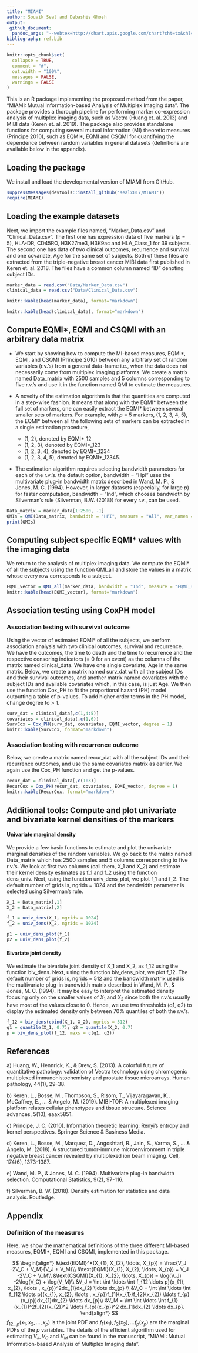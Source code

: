 ```yaml
---
title: "MIAMI"
author: Souvik Seal and Debashis Ghosh
output: 
 github_document: 
  pandoc_args: "--webtex=http://chart.apis.google.com/chart?cht=tx&chl="
bibliography: ref.bib
---
```


```r
knitr::opts_chunk$set(
  collapse = TRUE,
  comment = "#",
  out.width = "100%",
  messages = FALSE,
  warnings = FALSE
)
```

This is an R package implementing the proposed method from the paper, "MIAMI: Mutual Information-based Analysis of Multiplex Imaging data". The package provides a thorough pipeline for performing marker co-expression analysis of multiplex imaging data, such as Vectra (Huang et. al. 2013) and MIBI data (Keren et. al. 2019). The package also provides standalone functions for computing several mutual information (MI) theoretic measures (Principe 2010), such as EQMI*, EQMI and CSQMI for quantifying the dependence between random variables in general datasets (definitions are available below in the appendix).

## Loading the package

We install and load the developmental version of MIAMI from GitHub.

```r

suppressMessages(devtools::install_github('sealx017/MIAMI'))
require(MIAMI)

```

## Loading the example datasets

Next, we import the example files named, "Marker_Data.csv" and "Clinical_Data.csv". The first one has expression data of five markers ($p$ = 5), HLA-DR, CD45RO, H3K27me3, H3K9ac and HLA_Class_1 for 39 subjects. The second one has data of two clinical outcomes, recurrence and survival and one covariate, Age for the same set of subjects. Both of these files are extracted from the triple-negative breast cancer MIBI data first published in Keren et. al. 2018. The files have a common column named "ID" denoting subject IDs.

```r

marker_data = read.csv("Data/Marker_Data.csv")
clinical_data = read.csv("Data/Clinical_Data.csv")

```

```r

knitr::kable(head(marker_data), format="markdown")

```

```r

knitr::kable(head(clinical_data), format="markdown")

```

## Compute EQMI\*, EQMI and CSQMI with an arbitrary data matrix

* We start by showing how to compute the MI-based measures, EQMI\*, EQMI, and CSQMI (Principe 2010) between any arbitrary set of random variables (r.v.'s) from a general data-frame i.e., when the data does not necessarily come from multiplex imaging platforms. We create a matrix named Data_matrix with 2500 samples and 5 columns corresponding to five r.v.'s and use it in the function named QMI to estimate the measures.


* A novelty of the estimation algorithm is that the quantities are computed in a step-wise fashion. It means that along with the EQMI\* between the full set of markers, one can easily extract the EQMI\* between several smaller sets of markers. For example, with $p$ = 5 markers, (1, 2, 3, 4, 5), the EQMI\* between all the following sets of markers can be extracted in a single estimation procedure,
    + (1, 2), denoted by EQMI*_12
    + (1, 2, 3), denoted by EQMI*_123
    + (1, 2, 3, 4), denoted by EQMI*_1234
    + (1, 2, 3, 4, 5), denoted by EQMI*_12345.

* The estimation algorithm requires selecting bandwidth parameters for each of the r.v.'s. the default option, bandwidth = "Hpi" uses the multivariate plug-in bandwidth matrix described in Wand, M. P., & Jones, M. C. (1994). However, in larger datasets (especially, for large $p$) for faster computation, bandwidth = "Ind", which chooses bandwidth by Silverman's rule (Silverman, B.W. (2018)) for every r.v., can be used. 


```r

Data_matrix = marker_data[1:2500, -1]
QMIs = QMI(Data_matrix, bandwidth = "HPI", measure = "All", var_names = T)
print(QMIs)

```

## Computing subject specific EQMI* values with the imaging data

We return to the analysis of multiplex imaging data. We compute the EQMI\* of all the subjects using the function QMI_all and store the values in a matrix whose every row corresponds to a subject. 

```r

EQMI_vector = QMI_all(marker_data, bandwidth = "Ind", measure = "EQMI_star", progress_bar = "False")
knitr::kable(head(EQMI_vector), format="markdown")

```

## Association testing using CoxPH model

### Association testing with survival outcome

Using the vector of estimated EQMI\* of all the subjects, we perform association analysis with two clinical outcomes, survival and recurrence. We have the outcomes, the time to death and the time to recurrence and the respective censoring indicators (= 0 for an event) as the columns of the matrix named clinical_data. We have one single covariate, Age in the same matrix. Below, we create a matrix named surv_dat with all the subject IDs and their survival outcomes, and another matrix named covariates with the subject IDs and available covariates which, in this case, is just Age. We then use the function Cox_PH to fit the proportional hazard (PH) model outputting a table of p-values. To add higher order terms in the PH model, change degree to > 1. 

```r

surv_dat = clinical_data[,c(1,4:5)]
covariates = clinical_data[,c(1,6)]
SurvCox = Cox_PH(surv_dat, covariates, EQMI_vector, degree = 1)
knitr::kable(SurvCox, format="markdown")

```

### Association testing with recurrence outcome

Below, we create a matrix named recur_dat with all the subject IDs and their recurrence outcomes, and use the same covariates matrix as earlier. We again use the Cox_PH function and get the p-values.

```r

recur_dat = clinical_data[,c(1:3)]
RecurCox = Cox_PH(recur_dat, covariates, EQMI_vector, degree = 1)
knitr::kable(RecurCox, format="markdown")

```

## Additional tools: Compute and plot univariate and bivariate kernel densities of the markers

#### Univariate marginal density

We provide a few basic functions to estimate and plot the univariate marginal densities of the random variables. We go back to the matrix named Data_matrix which has 2500 samples and 5 columns corresponding to five r.v.'s. We look at first two columns (call them, X_1 and X_2) and estimate their kernel density estimates as f_1 and f_2 using the function dens_univ. Next, using the function univ_dens_plot, we plot f_1 and f_2. The default number of grids is, ngrids = 1024 and the bandwidth parameter is selected using Silverman's rule.

```r

X_1 = Data_matrix[,1]
X_2 = Data_matrix[,2]  

f_1 = univ_dens(X_1, ngrids = 1024)
f_2 = univ_dens(X_2, ngrids = 1024)

p1 = univ_dens_plot(f_1)
p2 = univ_dens_plot(f_2)

```

#### Bivariate joint density

We estimate the bivariate joint density of X_1 and X_2, as f_12 using the function biv_dens. Next, using the function biv_dens_plot, we plot f_12. The default number of grids is, ngrids = 512 and the bandwidth matrix used is the multivariate plug-in bandwidth matrix described in Wand, M. P., & Jones, M. C. (1994). It may be easy to interpret the estimated density focusing only on the smaller values of $X_1$ and $X_2$ since both the r.v.'s usually have most of the values close to 0. Hence, we use two thresholds (q1, q2) to display the estimated density only between 70\% quantiles of both the r.v.'s. 

```r


f_12 = biv_dens(cbind(X_1, X_2), ngrids = 512)
q1 = quantile(X_1, 0.7); q2 = quantile(X_2, 0.7)
p = biv_dens_plot(f_12, maxs = c(q1, q2))


```


## References

a\) Huang, W., Hennrick, K., & Drew, S. (2013). A colorful future of quantitative pathology: validation of Vectra technology using chromogenic multiplexed immunohistochemistry and prostate tissue microarrays. Human pathology, 44(1), 29-38.

b\) Keren, L., Bosse, M., Thompson, S., Risom, T., Vijayaragavan, K., McCaffrey, E., ... & Angelo, M. (2019). MIBI-TOF: A multiplexed imaging platform relates cellular phenotypes and tissue structure. Science advances, 5(10), eaax5851.

c\) Principe, J. C. (2010). Information theoretic learning: Renyi's entropy and kernel perspectives. Springer Science & Business Media.

d\) Keren, L., Bosse, M., Marquez, D., Angoshtari, R., Jain, S., Varma, S., ... & Angelo, M. (2018). A structured tumor-immune microenvironment in triple negative breast cancer revealed by multiplexed ion beam imaging. Cell, 174(6), 1373-1387.

e\) Wand, M. P., & Jones, M. C. (1994). Multivariate plug-in bandwidth selection. Computational Statistics, 9(2), 97-116.

f\) Silverman, B. W. (2018). Density estimation for statistics and data analysis. Routledge.

## Appendix

### Definition of the measures

Here, we show the mathematical definitions of the three different MI-based measures, EQMI*, EQMI and CSQMI, implemented in this package. 

$$
\begin{align*}
&\text{EQMI}^*(X_{1}, X_{2}, \ldots, X_{p}) = \frac{V_J -2V_C + V_M}{V_J + V_M}\\
&\text{EQMI}(X_{1}, X_{2}, \ldots, X_{p}) = V_J -2V_C + V_M\\
&\text{CSQMI}(X_{1}, X_{2}, \ldots, X_{p}) = \log(V_J) -2\log(V_C) + \log(V_M)\\
&V_J = \int \int \ldots \int f_{12 \ldots p}(x_{1}, x_{2}, \ldots , x_{p})^2dx_{1}dx_{2} \ldots dx_{p} \\
&V_C = \int \int \ldots \int f_{12 \ldots p}(x_{1}, x_{2}, \ldots , x_{p})f_{1}(x_{1})f_{2}(x_{2}) \ldots f_{p}(x_{p})dx_{1}dx_{2} \ldots dx_{p}\\
&V_M = \int \int \ldots \int f_{1}(x_{1})^2f_{2}(x_{2})^2 \ldots f_{p}(x_{p})^2 dx_{1}dx_{2} \ldots dx_{p}.
\end{align*}
$$
$f_{12 \ldots p}(x_{1}, x_{2}, \ldots , x_{p})$ is the joint PDF and $f_{1}(x_{1}), f_{2}(x_{2}), \ldots f_{p}(x_{p})$ are the marginal PDFs of the $p$ variables. The details of the efficient algorithm used for estimating $V_J, V_C$ and $V_M$ can be found in the manuscript, "MIAMI: Mutual Information-based Analysis of Multiplex Imaging data". 
